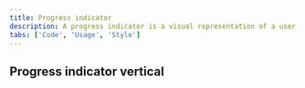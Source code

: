 ```yaml
---
title: Progress indicator
description: A progress indicator is a visual representation of a user's progress through a set of steps. It guides the user through a number of steps in order to complete a specified process.
tabs: ['Code', 'Usage', 'Style']
---
```


<ComponentCode
  name="Progress indicator"
  component="progress-indicator"
  variation="progress-indicator"
  hasReactVersion="progressindicator--default"
  hasVueVersion="progress--default"
  hasAngularVersion="?path=/story/progress-indicator--basic"
  codepen="dLMppM"></ComponentCode>

## Progress indicator vertical

<ComponentCode
  name="Progress indicator vertical"
  component="progress-indicator"
  variation="progress-indicator--vertical"
  hasAngularVersion="?path=/story/progress-indicator--vertical"
  hasVueVersion="progress--default&knob-vertical=true"
  codepen="QPNKpB"></ComponentCode>
